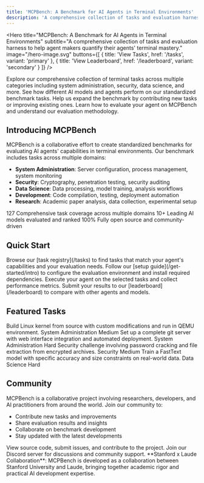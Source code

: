 ```yaml
---
title: 'MCPBench: A Benchmark for AI Agents in Terminal Environments'
description: 'A comprehensive collection of tasks and evaluation harness to help agent makers quantify their agents\' terminal mastery.'
---
```



<SimpleTopbar />

<Hero
  title="MCPBench: A Benchmark for AI Agents in Terminal Environments"
  subtitle="A comprehensive collection of tasks and evaluation harness to help agent makers quantify their agents' terminal mastery."
  image="/hero-image.svg"
  buttons={[
    { title: 'View Tasks', href: '/tasks', variant: 'primary' },
    { title: 'View Leaderboard', href: '/leaderboard', variant: 'secondary' }
  ]}
/>

<CardGroup cols={2}>
  <Card title="Task Registry" icon="list" href="/tasks">
    Explore our comprehensive collection of terminal tasks across multiple categories including system administration, security, data science, and more.
  </Card>
  <Card title="Leaderboard" icon="trophy" href="/leaderboard">
    See how different AI models and agents perform on our standardized benchmark tasks.
  </Card>
  <Card title="Contribute" icon="plus" href="/contributors">
    Help us expand the benchmark by contributing new tasks or improving existing ones.
  </Card>
  <Card title="Documentation" icon="book" href="/get-started/intro">
    Learn how to evaluate your agent on MCPBench and understand our evaluation methodology.
  </Card>
</CardGroup>

## Introducing MCPBench

MCPBench is a collaborative effort to create standardized benchmarks for evaluating AI agents' capabilities in terminal environments. Our benchmark includes tasks across multiple domains:

- **System Administration**: Server configuration, process management, system monitoring
- **Security**: Cryptography, penetration testing, security auditing
- **Data Science**: Data processing, model training, analysis workflows
- **Development**: Code compilation, testing, deployment automation
- **Research**: Academic paper analysis, data collection, experimental setup

<CardGroup cols={3}>
  <Card title="127 Tasks" icon="check-circle">
    <Stat>127</Stat>
    Comprehensive task coverage across multiple domains
  </Card>
  <Card title="10+ Models" icon="cpu">
    <Stat>10+</Stat>
    Leading AI models evaluated and ranked
  </Card>
  <Card title="Open Source" icon="github">
    <Stat>100%</Stat>
    Fully open source and community-driven
  </Card>
</CardGroup>

## Quick Start

<Steps>
  <Step title="Choose Your Task">
    Browse our [task registry](/tasks) to find tasks that match your agent's capabilities and your evaluation needs.
  </Step>
  <Step title="Set Up Environment">
    Follow our [setup guide](/get-started/intro) to configure the evaluation environment and install required dependencies.
  </Step>
  <Step title="Run Evaluation">
    Execute your agent on the selected tasks and collect performance metrics.
  </Step>
  <Step title="Submit Results">
    Submit your results to our [leaderboard](/leaderboard) to compare with other agents and models.
  </Step>
</Steps>

## Featured Tasks

<CardGroup cols={2}>
  <Card title="Build Linux Kernel" icon="terminal" href="/tasks/system-administration/build-linux-kernel">
    Build Linux kernel from source with custom modifications and run in QEMU environment.
    <Badge variant="secondary">System Administration</Badge>
    <Badge variant="outline">Medium</Badge>
  </Card>
  <Card title="Configure Git Web Server" icon="server" href="/tasks/system-administration/configure-git-webserver">
    Set up a complete git server with web interface integration and automated deployment.
    <Badge variant="secondary">System Administration</Badge>
    <Badge variant="outline">Hard</Badge>
  </Card>
  <Card title="Crack 7z Archive" icon="shield" href="/tasks/security/crack-7z-hash">
    Security challenge involving password cracking and file extraction from encrypted archives.
    <Badge variant="secondary">Security</Badge>
    <Badge variant="outline">Medium</Badge>
  </Card>
  <Card title="Train FastText Model" icon="brain" href="/tasks/data-science/train-fasttext">
    Train a FastText model with specific accuracy and size constraints on real-world data.
    <Badge variant="secondary">Data Science</Badge>
    <Badge variant="outline">Hard</Badge>
  </Card>
</CardGroup>

## Community

MCPBench is a collaborative project involving researchers, developers, and AI practitioners from around the world. Join our community to:

- Contribute new tasks and improvements
- Share evaluation results and insights
- Collaborate on benchmark development
- Stay updated with the latest developments

<CardGroup cols={2}>
  <Card title="GitHub Repository" icon="github" href="https://github.com/mcpbench">
    View source code, submit issues, and contribute to the project.
  </Card>
  <Card title="Discord Community" icon="message-circle" href="https://discord.gg/mcpbench">
    Join our Discord server for discussions and community support.
  </Card>
</CardGroup>

<Info>
  **Stanford x Laude Collaboration**: MCPBench is developed as a collaboration between Stanford University and Laude, bringing together academic rigor and practical AI development expertise.
</Info>
